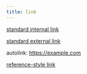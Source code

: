 ```yaml
---
title: link
---
```


[standard internal link](/)

[standard external link](https://example.com)

autolink: https://example.com

[reference-style link][foo]

[foo]: https://example.com  "Optional Title Here"